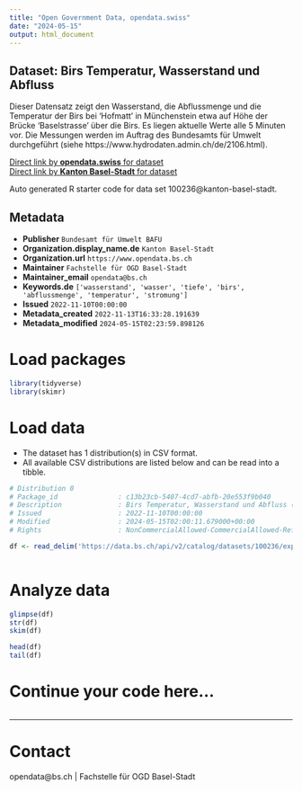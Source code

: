 ```yaml
---
title: "Open Government Data, opendata.swiss"
date: "2024-05-15"
output: html_document
---
```


## Dataset: Birs Temperatur, Wasserstand und Abfluss

Dieser Datensatz zeigt den Wasserstand, die Abflussmenge und die Temperatur der Birs bei 'Hofmatt' in Münchenstein etwa auf Höhe der Brücke 'Baselstrasse' über die Birs. Es liegen aktuelle Werte alle 5 Minuten vor. Die Messungen werden im Auftrag des Bundesamts für Umwelt durchgeführt (siehe https://www.hydrodaten.admin.ch/de/2106.html).

[Direct link by **opendata.swiss** for dataset](https://opendata.swiss/de/dataset/birs-temperatur-wasserstand-und-abfluss)<br>
[Direct link by **Kanton Basel-Stadt** for dataset](https://data.bs.ch/explore/dataset/100236/)

Auto generated R starter code for data set 100236@kanton-basel-stadt.

## Metadata

- **Publisher** `Bundesamt für Umwelt BAFU`
- **Organization.display_name.de** `Kanton Basel-Stadt`
- **Organization.url** `https://www.opendata.bs.ch`
- **Maintainer** `Fachstelle für OGD Basel-Stadt`
- **Maintainer_email** `opendata@bs.ch`
- **Keywords.de** `['wasserstand', 'wasser', 'tiefe', 'birs', 'abflussmenge', 'temperatur', 'stromung']`
- **Issued** `2022-11-10T00:00:00`
- **Metadata_created** `2022-11-13T16:33:28.191639`
- **Metadata_modified** `2024-05-15T02:23:59.898126`


# Load packages

```r

library(tidyverse)
library(skimr)

```

# Load data

-   The dataset has 1 distribution(s) in CSV format.
-   All available CSV distributions are listed below and can be read into a tibble.

```r

# Distribution 0
# Package_id               : c13b23cb-5407-4cd7-abfb-20e553f9b040
# Description              : Birs Temperatur, Wasserstand und Abfluss (csv)
# Issued                   : 2022-11-10T00:00:00
# Modified                 : 2024-05-15T02:00:11.679000+00:00
# Rights                   : NonCommercialAllowed-CommercialAllowed-ReferenceNotRequired

df <- read_delim('https://data.bs.ch/api/v2/catalog/datasets/100236/exports/csv')



```

# Analyze data

```r

glimpse(df)
str(df)
skim(df)

head(df)
tail(df)

```

# Continue your code here...

```r

```

------------------------------------------------------------------------

# Contact

opendata@bs.ch | Fachstelle für OGD Basel-Stadt

